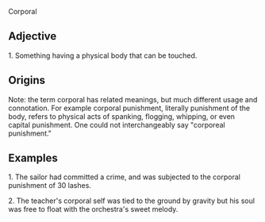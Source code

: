 Corporal

==Adjective==

1.  Something having a physical body that can be touched. 

==Origins==

Note: the term corporal has related meanings, but much different usage and connotation. For example corporal punishment, literally punishment of the body, refers to physical acts of spanking, flogging, whipping, or even capital punishment. One could not interchangeably say "corporeal punishment."

==Examples==

1.  The sailor had committed a crime, and was subjected to the corporal punishment of 30 lashes.

2.  The teacher's corporal self was tied to the ground by gravity but his soul was free to float with the orchestra's sweet melody.
